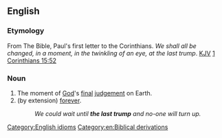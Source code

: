 ==English==

===Etymology===
From The Bible, Paul's first letter to the Corinthians. ''We shall all be changed, in a moment, in the twinkling of an eye, at the last trump''. [[KJV]] [http://en.wikisource.org/wiki/Bible_%28World_English%29/1_Corinthians#Chapter_15 1 Corinthians 15:52]
===Noun===
{{en-noun|sg=[[last]] [[trump]]}}

# The moment of [[God]]'s [[final]] [[judgement]] on Earth.
# (by extension) [[forever]].
#: ''We could wait until '''the last trump''' and no-one will turn up.''

[[Category:English idioms]]
[[Category:en:Biblical derivations]]